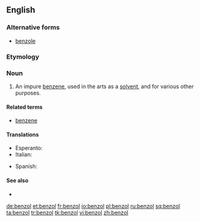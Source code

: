 ==English==

===Alternative forms===
* [[benzole]]

===Etymology===
{{confix|benzo|ol|gloss2=oil}}

===Noun===
{{en-noun}}

# {{organic chemistry}} An impure [[benzene]], used in the arts as a [[solvent]], and for various other purposes.

====Related terms====
* [[benzene]]

====Translations====
{{trans-top|an impure benzene}}
* Esperanto: {{t-|eo|benzolo|xs=Esperanto}}
* Italian: {{t-|it|benzolo|m}}
{{trans-mid}}
* Spanish: {{t-|es|benzol|m}}
{{trans-bottom}}

====See also====
* {{pedia}}

[[de:benzol]]
[[et:benzol]]
[[fr:benzol]]
[[io:benzol]]
[[pl:benzol]]
[[ru:benzol]]
[[sq:benzol]]
[[ta:benzol]]
[[tr:benzol]]
[[tk:benzol]]
[[vi:benzol]]
[[zh:benzol]]